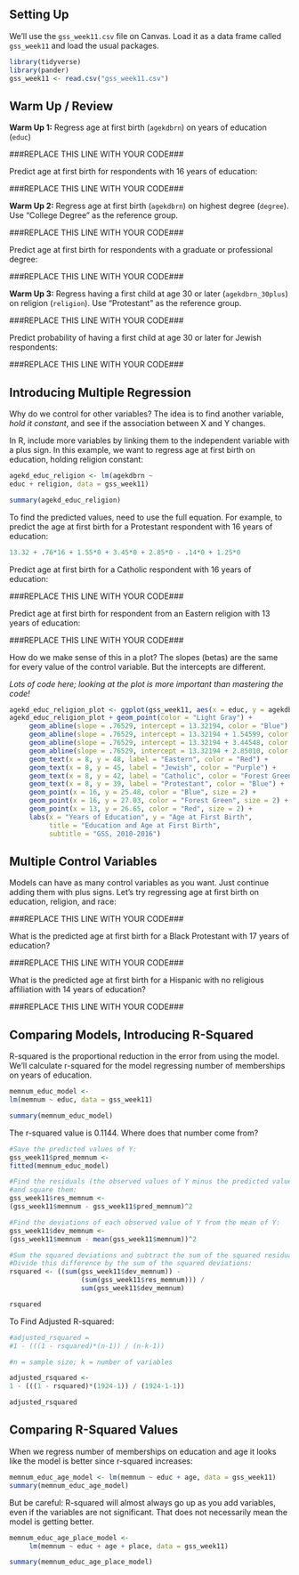 ## Setting Up

We'll use the `gss_week11.csv` file on Canvas. Load it as a data frame called `gss_week11` and load the usual packages.

```r
library(tidyverse)
library(pander)
gss_week11 <- read.csv("gss_week11.csv")
```


## Warm Up / Review

**Warm Up 1:** Regress age at first birth (`agekdbrn`) on years of education (`educ`)

###REPLACE THIS LINE WITH YOUR CODE###

Predict age at first birth for respondents with 16 years of education:

###REPLACE THIS LINE WITH YOUR CODE###


**Warm Up 2:** Regress age at first birth (`agekdbrn`) on highest degree (`degree`). Use "College Degree" as the reference group.

###REPLACE THIS LINE WITH YOUR CODE###

Predict age at first birth for respondents with a graduate or professional degree:

###REPLACE THIS LINE WITH YOUR CODE###


**Warm Up 3:** Regress having a first child at age 30 or later (`agekdbrn_30plus`) on religion (`religion`). Use "Protestant" as the reference group.

###REPLACE THIS LINE WITH YOUR CODE###

Predict probability of having a first child at age 30 or later for Jewish respondents:

###REPLACE THIS LINE WITH YOUR CODE###


## Introducing Multiple Regression

Why do we control for other variables? The idea is to find another variable, *hold it constant*, and see if the association between X and Y changes.

In R, include more variables by linking them to the independent variable with a plus sign. In this example, we want to regress age at first birth on education, holding religion constant:

```r
agekd_educ_religion <- lm(agekdbrn ~ 
educ + religion, data = gss_week11)

summary(agekd_educ_religion)
```

To find the predicted values, need to use the full equation. For example, to predict the age at first birth for a Protestant respondent with 16 years of education:

```r
13.32 + .76*16 + 1.55*0 + 3.45*0 + 2.85*0 - .14*0 + 1.25*0
```

Predict age at first birth for a Catholic respondent with 16 years of education:

###REPLACE THIS LINE WITH YOUR CODE###

Predict age at first birth for respondent from an Eastern religion with 13 years of education:

###REPLACE THIS LINE WITH YOUR CODE###

How do we make sense of this in a plot? The slopes (betas) are the same for every value of the control variable. But the intercepts are different.

*Lots of code here; looking at the plot is more important than mastering the code!*

```r
agekd_educ_religion_plot <- ggplot(gss_week11, aes(x = educ, y = agekdbrn))
agekd_educ_religion_plot + geom_point(color = "Light Gray") +
     geom_abline(slope = .76529, intercept = 13.32194, color = "Blue") +
     geom_abline(slope = .76529, intercept = 13.32194 + 1.54599, color = "Forest Green") +
     geom_abline(slope = .76529, intercept = 13.32194 + 3.44548, color = "Red") + 
     geom_abline(slope = .76529, intercept = 13.32194 + 2.85010, color = "Purple") +
     geom_text(x = 8, y = 48, label = "Eastern", color = "Red") +
     geom_text(x = 8, y = 45, label = "Jewish", color = "Purple") +
     geom_text(x = 8, y = 42, label = "Catholic", color = "Forest Green") +
     geom_text(x = 8, y = 39, label = "Protestant", color = "Blue") +
     geom_point(x = 16, y = 25.48, color = "Blue", size = 2) +
     geom_point(x = 16, y = 27.03, color = "Forest Green", size = 2) +
     geom_point(x = 13, y = 26.65, color = "Red", size = 2) +
     labs(x = "Years of Education", y = "Age at First Birth", 
          title = "Education and Age at First Birth", 
          subtitle = "GSS, 2010-2016") 
```


## Multiple Control Variables

Models can have as many control variables as you want. Just continue adding them with plus signs. Let's try regressing age at first birth on education, religion, and race:

###REPLACE THIS LINE WITH YOUR CODE###

What is the predicted age at first birth for a Black Protestant with 17 years of education?

###REPLACE THIS LINE WITH YOUR CODE###

What is the predicted age at first birth for a Hispanic with no religious affiliation with 14 years of education?

###REPLACE THIS LINE WITH YOUR CODE###


## Comparing Models, Introducing R-Squared

R-squared is the proportional reduction in the error from using the model. We'll calculate r-squared for the model regressing number of memberships on years of education.

```r
memnum_educ_model <- 
lm(memnum ~ educ, data = gss_week11)

summary(memnum_educ_model)
```

The r-squared value is 0.1144. Where does that number come from?

```r
#Save the predicted values of Y:
gss_week11$pred_memnum <- 
fitted(memnum_educ_model)

#Find the residuals (the observed values of Y minus the predicted values of Y) 
#and square them:
gss_week11$res_memnum <- 
(gss_week11$memnum - gss_week11$pred_memnum)^2

#Find the deviations of each observed value of Y from the mean of Y:
gss_week11$dev_memnum <- 
(gss_week11$memnum - mean(gss_week11$memnum))^2

#Sum the squared deviations and subtract the sum of the squared residuals.
#Divide this difference by the sum of the squared deviations:
rsquared <- ((sum(gss_week11$dev_memnum)) - 
                  (sum(gss_week11$res_memnum))) /
                  sum(gss_week11$dev_memnum)

rsquared
```


To Find Adjusted R-squared:

```r
#adjusted_rsquared = 
#1 - (((1 - rsquared)*(n-1)) / (n-k-1))

#n = sample size; k = number of variables

adjusted_rsquared <- 
1 - (((1 - rsquared)*(1924-1)) / (1924-1-1))

adjusted_rsquared
```


## Comparing R-Squared Values

When we regress number of memberships on education and age it looks like the model is better since r-squared increases:

```r
memnum_educ_age_model <- lm(memnum ~ educ + age, data = gss_week11)
summary(memnum_educ_age_model)
```

But be careful: R-squared will almost always go up as you add variables, even if the variables are not significant. That does not necessarily mean the model is getting better.

```r
memnum_educ_age_place_model <- 
     lm(memnum ~ educ + age + place, data = gss_week11)

summary(memnum_educ_age_place_model)
```
